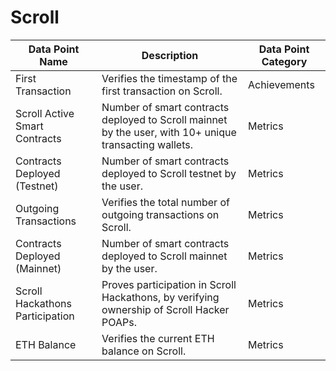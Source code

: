 
# Scroll


| Data Point Name | Description | Data Point Category |
|-----------------|-------------|---------------------|
| First Transaction | Verifies the timestamp of the first transaction on Scroll. | <span className="badge badge--primary">Achievements</span> |
| Scroll Active Smart Contracts | Number of smart contracts deployed to Scroll mainnet by the user, with 10+ unique transacting wallets. | <span className="badge badge--primary">Metrics</span> |
| Contracts Deployed (Testnet) | Number of smart contracts deployed to Scroll testnet by the user. | <span className="badge badge--primary">Metrics</span> |
| Outgoing Transactions | Verifies the total number of outgoing transactions on Scroll. | <span className="badge badge--primary">Metrics</span> |
| Contracts Deployed (Mainnet) | Number of smart contracts deployed to Scroll mainnet by the user. | <span className="badge badge--primary">Metrics</span> |
| Scroll Hackathons Participation | Proves participation in Scroll Hackathons, by verifying ownership of Scroll Hacker POAPs. | <span className="badge badge--primary">Metrics</span> |
| ETH Balance | Verifies the current ETH balance on Scroll. | <span className="badge badge--primary">Metrics</span> |

